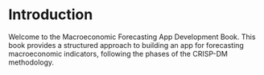 # Introduction

Welcome to the Macroeconomic Forecasting App Development Book. This book provides a structured approach to building an app for forecasting macroeconomic indicators, following the phases of the CRISP-DM methodology.

